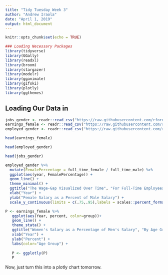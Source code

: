 ---
title: "Tidy Tuesday Week 3"
author: "Andrew Iraola"
date: "April 1, 2019"
output: html_document
---

```{r setup, include=FALSE}
knitr::opts_chunk$set(echo = TRUE)
```

```{r message=FALSE}
### Loading Necessary Packages    
library(tidyverse)
library(GGally)
library(readxl)
library(broom)
library(stargazer)
library(modelr)
library(gganimate)
library(gifski)
library(plotly)
library(ggthemes)
```

## Loading Our Data in

```{r echo=FALSE, message=FALSE}
jobs_gender <- readr::read_csv("https://raw.githubusercontent.com/rfordatascience/tidytuesday/master/data/2019/2019-03-05/jobs_gender.csv")
earnings_female <- readr::read_csv("https://raw.githubusercontent.com/rfordatascience/tidytuesday/master/data/2019/2019-03-05/earnings_female.csv") 
employed_gender <- readr::read_csv("https://raw.githubusercontent.com/rfordatascience/tidytuesday/master/data/2019/2019-03-05/employed_gender.csv") 
```

```{r}
head(earnings_female)
```

```{r}
head(employed_gender)
```

```{r}
head(jobs_gender)
```

```{r}
employed_gender %>%
  mutate(FemalePercentage = full_time_female / full_time_male) %>%
  ggplot(aes(year, FemalePercentage)) + 
  geom_line() +
  theme_minimal() + 
  ggtitle("The Wage-Gap Visualized Over Time", "For Full-Time Employees") +
  xlab("Year") +
  ylab("Female Salary as a Percent of Male Salary") + 
  scale_y_continuous(limits = c(.75,.95),labels = scales::percent_format(accuracy = 1))
```

```{r}

P <- earnings_female %>%
   ggplot(aes(Year, percent, color=group))+ 
   geom_line() +
   theme_stata() +
   ggtitle("Women's Salary as a Percentage of Men's Salary", "By Age Group from 1979-2010") +
   xlab("Year") +
   ylab("Percent") + 
   labs(color="Age Group") +
   
   P <- ggplotly(P)
   P

```

Now, just turn this into a plotly chart tomorrow. 






